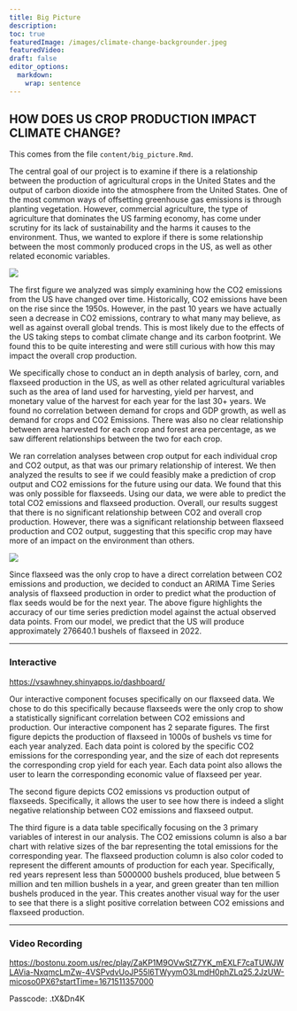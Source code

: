 ```yaml
---
title: Big Picture
description:     
toc: true
featuredImage: /images/climate-change-backgrounder.jpeg 
featuredVideo:
draft: false
editor_options: 
  markdown: 
    wrap: sentence
---
```


## HOW DOES US CROP PRODUCTION IMPACT CLIMATE CHANGE?

This comes from the file `content/big_picture.Rmd`.

The central goal of our project is to examine if there is a relationship between the production of agricultural crops in the United States and the output of carbon dioxide into the atmosphere from the United States.
One of the most common ways of offsetting greenhouse gas emissions is through planting vegetation.
However, commercial agriculture, the type of agriculture that dominates the US farming economy, has come under scrutiny for its lack of sustainability and the harms it causes to the environment.
Thus, we wanted to explore if there is some relationship between the most commonly produced crops in the US, as well as other related economic variables.

![](images/trythis)

The first figure we analyzed was simply examining how the CO2 emissions from the US have changed over time.
Historically, CO2 emissions have been on the rise since the 1950s.
However, in the past 10 years we have actually seen a decrease in CO2 emissions, contrary to what many may believe, as well as against overall global trends.
This is most likely due to the effects of the US taking steps to combat climate change and its carbon footprint.
We found this to be quite interesting and were still curious with how this may impact the overall crop production.

We specifically chose to conduct an in depth analysis of barley, corn, and flaxseed production in the US, as well as other related agricultural variables such as the area of land used for harvesting, yield per harvest, and monetary value of the harvest for each year for the last 30+ years.
We found no correlation between demand for crops and GDP growth, as well as demand for crops and CO2 Emissions.
There was also no clear relationship between area harvested for each crop and forest area percentage, as we saw different relationships between the two for each crop.

We ran correlation analyses between crop output for each individual crop and CO2 output, as that was our primary relationship of interest.
We then analyzed the results to see if we could feasibly make a prediction of crop output and CO2 emissions for the future using our data.
We found that this was only possible for flaxseeds.
Using our data, we were able to predict the total CO2 emissions and flaxseed production.
Overall, our results suggest that there is no significant relationship between CO2 and overall crop production.
However, there was a significant relationship between flaxseed production and CO2 output, suggesting that this specific crop may have more of an impact on the environment than others.

![](images/secondtry)

Since flaxseed was the only crop to have a direct correlation between CO2 emissions and production, we decided to conduct an ARIMA Time Series analysis of flaxseed production in order to predict what the production of flax seeds would be for the next year.
The above figure highlights the accuracy of our time series prediction model against the actual observed data points.
From our model, we predict that the US will produce approximately 276640.1 bushels of flaxseed in 2022.

------------------------------------------------------------------------

### Interactive

<https://vsawhney.shinyapps.io/dashboard/>

Our interactive component focuses specifically on our flaxseed data.
We chose to do this specifically because flaxseeds were the only crop to show a statistically significant correlation between CO2 emissions and production.
Our interactive component has 2 separate figures.
The first figure depicts the production of flaxseed in 1000s of bushels vs time for each year analyzed.
Each data point is colored by the specific CO2 emissions for the corresponding year, and the size of each dot represents the corresponding crop yield for each year.
Each data point also allows the user to learn the corresponding economic value of flaxseed per year.

The second figure depicts CO2 emissions vs production output of flaxseeds.
Specifically, it allows the user to see how there is indeed a slight negative relationship between CO2 emissions and flaxseed output.

The third figure is a data table specifically focusing on the 3 primary variables of interest in our analysis.
The CO2 emissions column is also a bar chart with relative sizes of the bar representing the total emissions for the corresponding year.
The flaxseed production column is also color coded to represent the different amounts of production for each year.
Specifically, red years represent less than 5000000 bushels produced, blue between 5 million and ten million bushels in a year, and green greater than ten million bushels produced in the year.
This creates another visual way for the user to see that there is a slight positive correlation between CO2 emissions and flaxseed production.

------------------------------------------------------------------------

### Video Recording

<https://bostonu.zoom.us/rec/play/ZaKP1M9OVwStZ7YK_mEXLF7caTUWJWLAVia-NxqmcLmZw-4VSPvdvUoJP55l6TWyymO3LmdH0phZLq25.2JzUW-micoso0PX6?startTime=1671511357000>

Passcode: .tX&Dn4K
